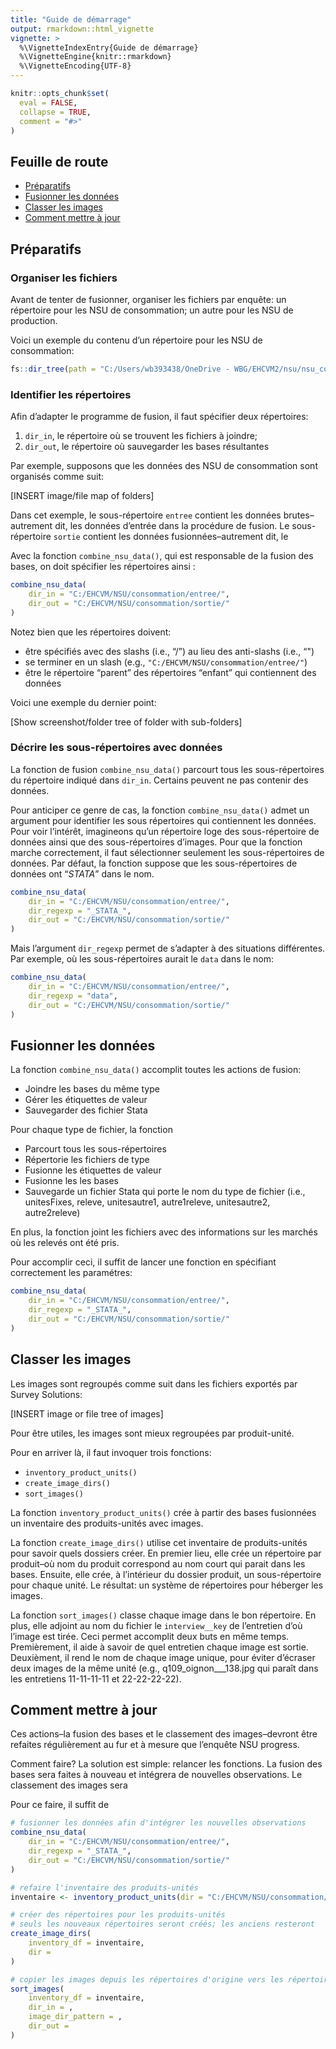 ```yaml
---
title: "Guide de démarrage"
output: rmarkdown::html_vignette
vignette: >
  %\VignetteIndexEntry{Guide de démarrage}
  %\VignetteEngine{knitr::rmarkdown}
  %\VignetteEncoding{UTF-8}
---
```


```r
knitr::opts_chunk$set(
  eval = FALSE,
  collapse = TRUE,
  comment = "#>"
)
```

## Feuille de route

- [Préparatifs](#préparatifs)
- [Fusionner les données](#fusionner-les-données)
- [Classer les images](#classer-les-images)
- [Comment mettre à jour](#comment-mettre-à-jour)

## Préparatifs

### Organiser les fichiers

Avant de tenter de fusionner, organiser les fichiers par enquête: un répertoire pour les NSU de consommation; un autre pour les NSU de production. 

Voici un exemple du contenu d'un répertoire pour les NSU de consommation:

```r
fs::dir_tree(path = "C:/Users/wb393438/OneDrive - WBG/EHCVM2/nsu/nsu_combine_data/data/datansubrut/", recurse = 0, type = "directory")
```

### Identifier les répertoires

Afin d'adapter le programme de fusion, il faut spécifier deux répertoires:

1. `dir_in`, le répertoire où se trouvent les fichiers à joindre;
1. `dir_out`, le répertoire où sauvegarder les bases résultantes

Par exemple, supposons que les données des NSU de consommation sont organisés comme suit:

[INSERT image/file map of folders]

Dans cet exemple, le sous-répertoire `entree` contient les données brutes--autrement dit, les données d'entrée dans la procédure de fusion. Le sous-répertoire `sortie` contient les données fusionnées--autrement dit, le

Avec la fonction `combine_nsu_data()`, qui est responsable de la fusion des bases, on doit spécifier les répertoires ainsi :

```r
combine_nsu_data(
    dir_in = "C:/EHCVM/NSU/consommation/entree/",
    dir_out = "C:/EHCVM/NSU/consommation/sortie/"
)
```

Notez bien que les répertoires doivent:

- être spécifiés avec des slashs (i.e., "/") au lieu des anti-slashs (i.e., "\")
- se terminer en un slash (e.g., `"C:/EHCVM/NSU/consommation/entree/"`)
- être le répertoire "parent" des répertoires "enfant" qui contiennent des données

Voici une exemple du dernier point:

[Show screenshot/folder tree of folder with sub-folders]

### Décrire les sous-répertoires avec données

La fonction de fusion `combine_nsu_data()` parcourt tous les sous-répertoires du répertoire indiqué dans `dir_in`. Certains peuvent ne pas contenir des données.

Pour anticiper ce genre de cas, la fonction `combine_nsu_data()` admet un argument pour identifier les sous répertoires qui contiennent les données. Pour voir l'intérêt, imagineons qu'un répertoire loge des sous-répertoire de données ainsi que des sous-répertoires d'images. Pour que la fonction marche correctement, il faut sélectionner seulement les sous-répertoires de données. Par défaut, la fonction suppose que les sous-répertoires de données ont "_STATA_" dans le nom.

```r
combine_nsu_data(
    dir_in = "C:/EHCVM/NSU/consommation/entree/",
    dir_regexp = "_STATA_",
    dir_out = "C:/EHCVM/NSU/consommation/sortie/"
)
```

Mais l'argument `dir_regexp` permet de s'adapter à des situations différentes. Par exemple, où les sous-répertoires aurait le `data` dans le nom:

```r
combine_nsu_data(
    dir_in = "C:/EHCVM/NSU/consommation/entree/",
    dir_regexp = "data",
    dir_out = "C:/EHCVM/NSU/consommation/sortie/"
)
```

## Fusionner les données

La fonction `combine_nsu_data()` accomplit toutes les actions de fusion:

- Joindre les bases du même type
- Gérer les étiquettes de valeur
- Sauvegarder des fichier Stata

Pour chaque type de fichier, la fonction

- Parcourt tous les sous-répertoires
- Répertorie les fichiers de type
- Fusionne les étiquettes de valeur
- Fusionne les les bases
- Sauvegarde un fichier Stata qui porte le nom du type de fichier (i.e., unitesFixes, releve, unitesautre1, autre1releve, unitesautre2, autre2releve)

En plus, la fonction joint les fichiers avec des informations sur les marchés où les relevés ont été pris.

Pour accomplir ceci, il suffit de lancer une fonction en spécifiant correctement les paramétres:

```r
combine_nsu_data(
    dir_in = "C:/EHCVM/NSU/consommation/entree/",
    dir_regexp = "_STATA_",
    dir_out = "C:/EHCVM/NSU/consommation/sortie/"
)
```

## Classer les images

Les images sont regroupés comme suit dans les fichiers exportés par Survey Solutions:

[INSERT image or file tree of images]

Pour être utiles, les images sont mieux regroupées par produit-unité.

Pour en arriver là, il faut invoquer trois fonctions:

- `inventory_product_units()`
- `create_image_dirs()`
- `sort_images()`

La fonction `inventory_product_units()` crée à partir des bases fusionnées un inventaire des produits-unités avec images. 

La fonction `create_image_dirs()` utilise cet inventaire de produits-unités pour savoir quels dossiers créer. En premier lieu, elle crée un répertoire par produit--où nom du produit correspond au nom court qui parait dans les bases. Ensuite, elle crée, à l'intérieur du dossier produit, un sous-répertoire pour chaque unité. Le résultat: un système de répertoires pour héberger les images.

La fonction `sort_images()` classe chaque image dans le bon répertoire. En plus, elle adjoint au nom du fichier le `interview__key` de l'entretien d'où l'image est tirée. Ceci permet accomplit deux buts en même temps. Premièrement, il aide à savoir de quel entretien chaque image est sortie. Deuxièment, il rend le nom de chaque image unique, pour éviter d'écraser deux images de la même unité (e.g., q109_oignon___138.jpg qui paraît dans les entretiens 11-11-11-11 et 22-22-22-22).

## Comment mettre à jour

Ces actions--la fusion des bases et le classement des images--devront être refaites régulièrement au fur et à mesure que l'enquête NSU progress.

Comment faire? La solution est simple: relancer les fonctions. La fusion des bases sera faites à nouveau et intégrera de nouvelles observations. Le classement des images sera

Pour ce faire, il suffit de

```r
# fusionner les données afin d'intégrer les nouvelles observations
combine_nsu_data(
    dir_in = "C:/EHCVM/NSU/consommation/entree/",
    dir_regexp = "_STATA_",
    dir_out = "C:/EHCVM/NSU/consommation/sortie/"
)

# refaire l'inventaire des produits-unités
inventaire <- inventory_product_units(dir = "C:/EHCVM/NSU/consommation/sortie/")

# créer des répertoires pour les produits-unités
# seuls les nouveaux répertoires seront créés; les anciens resteront
create_image_dirs(
    inventory_df = inventaire,
    dir = 
)

# copier les images depuis les répertoires d'origine vers les répertoires nouvellement créés
sort_images(
    inventory_df = inventaire,
    dir_in = ,
    image_dir_pattern = ,
    dir_out = 
)
```
